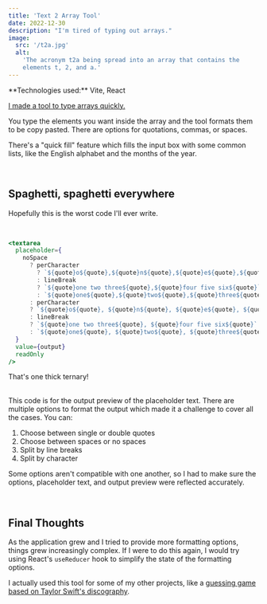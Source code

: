 ```yaml
---
title: 'Text 2 Array Tool'
date: 2022-12-30
description: "I'm tired of typing out arrays."
image:
  src: '/t2a.jpg'
  alt:
    'The acronym t2a being spread into an array that contains the
    elements t, 2, and a.'
---
```



<Note emoji="📟" type="technology">
  **Technologies used:** Vite, React
</Note>

<br />

[I made a tool to type arrays quickly.](https://text2array.vercel.app/)

You type the elements you want inside the array and the tool formats
them to be copy pasted. There are options for quotations, commas, or
spaces.

There's a "quick fill" feature which fills the input box with some
common lists, like the English alphabet and the months of the year.

<br />

## Spaghetti, spaghetti everywhere

Hopefully this is the worst code I'll ever write.

<br />

```jsx
<textarea
  placeholder={
    noSpace
      ? perCharacter
        ? `${quote}o${quote},${quote}n${quote},${quote}e${quote},${quote}t,${quote},${quote}w${quote},${quote}o${quote},${quote}t${quote},${quote}h${quote},${quote}r${quote},${quote}e${quote},${quote}e${quote}`
        : lineBreak
        ? `${quote}one two three${quote},${quote}four five six${quote}`
        : `${quote}one${quote},${quote}two${quote},${quote}three${quote}`
      : perCharacter
      ? `${quote}o${quote}, ${quote}n${quote}, ${quote}e${quote}, ${quote}t, ${quote}, ${quote}w${quote}, ${quote}o${quote}, ${quote}t${quote}, ${quote}h${quote}, ${quote}r${quote}, ${quote}e${quote}, ${quote}e${quote}`
      : lineBreak
      ? `${quote}one two three${quote}, ${quote}four five six${quote}`
      : `${quote}one${quote}, ${quote}two${quote}, ${quote}three${quote}`
  }
  value={output}
  readOnly
/>
```

<figcaption>That's one thick ternary!</figcaption>

<br />

This code is for the output preview of the placeholder text. There are
multiple options to format the output which made it a challenge to
cover all the cases. You can:

1. Choose between single or double quotes
2. Choose between spaces or no spaces
3. Split by line breaks
4. Split by character

Some options aren't compatible with one another, so I had to make sure
the options, placeholder text, and output preview were reflected
accurately.

<br />

## Final Thoughts

As the application grew and I tried to provide more formatting
options, things grew increasingly complex. If I were to do this again,
I would try using React's <code>useReducer</code> hook to simplify the
state of the formatting options.

I actually used this tool for some of my other projects, like a
[guessing game based on Taylor Swift's discography](https://tsguess.vercel.app).

<br />
